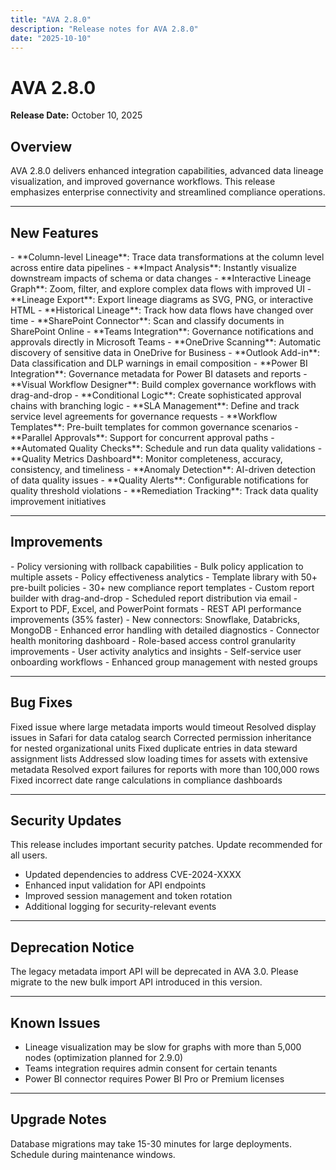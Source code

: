 ```yaml
---
title: "AVA 2.8.0"
description: "Release notes for AVA 2.8.0"
date: "2025-10-10"
---
```


# AVA 2.8.0

**Release Date:** October 10, 2025

## Overview

AVA 2.8.0 delivers enhanced integration capabilities, advanced data lineage visualization, and improved governance workflows. This release emphasizes enterprise connectivity and streamlined compliance operations.

---

## New Features

<AccordionGroup>
  <Accordion title="Enhanced Data Lineage Visualization">
    - **Column-level Lineage**: Trace data transformations at the column level across entire data pipelines
    - **Impact Analysis**: Instantly visualize downstream impacts of schema or data changes
    - **Interactive Lineage Graph**: Zoom, filter, and explore complex data flows with improved UI
    - **Lineage Export**: Export lineage diagrams as SVG, PNG, or interactive HTML
    - **Historical Lineage**: Track how data flows have changed over time
  </Accordion>

  <Accordion title="Microsoft 365 Integration Suite">
    - **SharePoint Connector**: Scan and classify documents in SharePoint Online
    - **Teams Integration**: Governance notifications and approvals directly in Microsoft Teams
    - **OneDrive Scanning**: Automatic discovery of sensitive data in OneDrive for Business
    - **Outlook Add-in**: Data classification and DLP warnings in email composition
    - **Power BI Integration**: Governance metadata for Power BI datasets and reports
  </Accordion>

  <Accordion title="Advanced Workflow Engine">
    - **Visual Workflow Designer**: Build complex governance workflows with drag-and-drop
    - **Conditional Logic**: Create sophisticated approval chains with branching logic
    - **SLA Management**: Define and track service level agreements for governance requests
    - **Workflow Templates**: Pre-built templates for common governance scenarios
    - **Parallel Approvals**: Support for concurrent approval paths
  </Accordion>

  <Accordion title="Data Quality Monitoring">
    - **Automated Quality Checks**: Schedule and run data quality validations
    - **Quality Metrics Dashboard**: Monitor completeness, accuracy, consistency, and timeliness
    - **Anomaly Detection**: AI-driven detection of data quality issues
    - **Quality Alerts**: Configurable notifications for quality threshold violations
    - **Remediation Tracking**: Track data quality improvement initiatives
  </Accordion>
</AccordionGroup>

---

## Improvements

<CardGroup cols={2}>
  <Card title="Policy Management" icon="file-shield">
    - Policy versioning with rollback capabilities
    - Bulk policy application to multiple assets
    - Policy effectiveness analytics
    - Template library with 50+ pre-built policies
  </Card>

  <Card title="Reporting Engine" icon="chart-line">
    - 30+ new compliance report templates
    - Custom report builder with drag-and-drop
    - Scheduled report distribution via email
    - Export to PDF, Excel, and PowerPoint formats
  </Card>

  <Card title="Integration Framework" icon="plug">
    - REST API performance improvements (35% faster)
    - New connectors: Snowflake, Databricks, MongoDB
    - Enhanced error handling with detailed diagnostics
    - Connector health monitoring dashboard
  </Card>

  <Card title="User Management" icon="users">
    - Role-based access control granularity improvements
    - User activity analytics and insights
    - Self-service user onboarding workflows
    - Enhanced group management with nested groups
  </Card>
</CardGroup>

---

## Bug Fixes

<Check>Fixed issue where large metadata imports would timeout</Check>
<Check>Resolved display issues in Safari for data catalog search</Check>
<Check>Corrected permission inheritance for nested organizational units</Check>
<Check>Fixed duplicate entries in data steward assignment lists</Check>
<Check>Addressed slow loading times for assets with extensive metadata</Check>
<Check>Resolved export failures for reports with more than 100,000 rows</Check>
<Check>Fixed incorrect date range calculations in compliance dashboards</Check>

---

## Security Updates

<Info>
  This release includes important security patches. Update recommended for all users.
</Info>

- Updated dependencies to address CVE-2024-XXXX
- Enhanced input validation for API endpoints
- Improved session management and token rotation
- Additional logging for security-relevant events

---

## Deprecation Notice

<Warning>
  The legacy metadata import API will be deprecated in AVA 3.0. Please migrate to the new bulk import API introduced in this version.
</Warning>

---

## Known Issues

- Lineage visualization may be slow for graphs with more than 5,000 nodes (optimization planned for 2.9.0)
- Teams integration requires admin consent for certain tenants
- Power BI connector requires Power BI Pro or Premium licenses

---

## Upgrade Notes

<Info>
  Database migrations may take 15-30 minutes for large deployments. Schedule during maintenance windows.
</Info>

